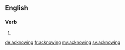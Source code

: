 ==English==

===Verb===
{{head|en|present participle}}

# {{present participle of|acknow|lang=en|nocat=1}}

[[de:acknowing]]
[[fr:acknowing]]
[[my:acknowing]]
[[sv:acknowing]]